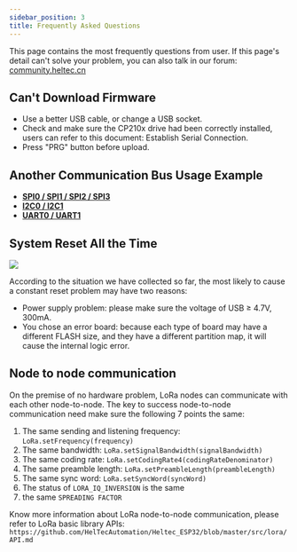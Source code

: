 ```yaml
---
sidebar_position: 3
title: Frequently Asked Questions
---
```



This page contains the most frequently questions from user. If this page's detail can't solve your problem, you can also talk in our forum: [community.heltec.cn](http://community.heltec.cn/)

## Can't Download Firmware

- Use a better USB cable, or change a USB socket.
- Check and make sure the CP210x drive had been correctly installed, users can refer to this document: Establish Serial Connection.
- Press "PRG" button before upload.

## Another Communication Bus Usage Example

- **[SPI0 / SPI1 / SPI2 / SPI3](https://github.com/Heltec-Aaron-Lee/WiFi_Kit_series/tree/master/esp32/libraries/SPI/examples/SPI_Multiple_Buses)**
- **[I2C0 / I2C1](https://github.com/HelTecAutomation/Heltec_ESP32/blob/master/examples/ESP32/I2C1_Scanner/I2C1_Scanner.ino)**
- **[UART0 / UART1](https://github.com/HelTecAutomation/Heltec_ESP32/blob/master/examples/ESP32/Serial2/Serial2.ino)**

## System Reset All the Time

![](img/frequently_asked_questions/resetallthetime.png)

According to the situation we have collected so far, the most likely to cause a constant reset problem may have two reasons:

- Power supply problem: please make sure the voltage of USB ≥ 4.7V, 300mA.
- You chose an error board: because each type of board may have a different FLASH size, and they have a different partition map, it will cause the internal logic error.

## Node to node communication

On the premise of no hardware problem, LoRa nodes can communicate with each other node-to-node. The key to success node-to-node communication need make sure the following 7 points the same:

1.  The same sending and listening frequency: `LoRa.setFrequency(frequency)`
2.  The same bandwidth: `LoRa.setSignalBandwidth(signalBandwidth)`
3.  The same coding rate: `LoRa.setCodingRate4(codingRateDenominator)`
4.  The same preamble length: `LoRa.setPreambleLength(preambleLength)`
5.  The same sync word: `LoRa.setSyncWord(syncWord)`
6.  The status of `LORA_IQ_INVERSION` is the same
7.  the same `SPREADING FACTOR`

Know more information about LoRa node-to-node communication, please refer to LoRa basic library APIs: `https://github.com/HelTecAutomation/Heltec_ESP32/blob/master/src/lora/API.md`

